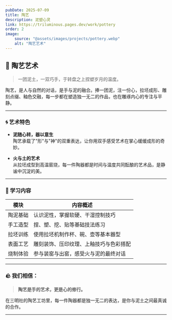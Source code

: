 ```yaml
---
pubDate: 2025-07-09
title: 陶艺
description: 泥塑心灵
link: https://triluminous.pages.dev/work/pottery
order: 2
image:
    source: "@assets/images/projects/pottery.webp"
    alt: "陶艺艺术"
---
```


## 🏺 陶艺艺术

> 一团泥土，一双巧手，于转盘之上捏塑岁月的温度。

陶艺，是人与自然的对话，是手与泥的融合。捧一团泥，注一份心，拉坯成形、雕刻点缀、釉色交融，每一步都在塑造独一无二的作品，也在雕琢内心的专注与平静。

---

### 🌀 艺术特色

- **泥随心转，器以意生**  
  陶艺承载了"形"与"神"的双重表达，让你用双手感受艺术在掌心缓缓成形的奇妙。

- **火与土的艺术**  
  从拉坯成型到高温窑烧，每一件陶器都是时间与温度共同酝酿的艺术品，是静谧中沉淀的美。

---

### 🧶 学习内容

| 模块 | 内容概述 |
|------|----------|
| 陶泥基础 | 认识泥性，掌握软硬、干湿控制技巧 |
| 手工造型 | 捏、塑、挖、贴等基础技法练习 |
| 拉坯训练 | 使用拉坯机制作杯、碗、壶等基本器型 |
| 表面工艺 | 雕刻装饰、压印纹理、上釉技巧与色彩搭配 |
| 烧制体验 | 参与装窑与出窑，感受火与泥的最终对话 |

---

### 🪨 我们相信：

> **陶艺是手的艺术，更是心的修行。**

在三明社的陶艺工坊里，每一件陶器都是独一无二的表达，是你与泥土之间最真诚的合作。

---

